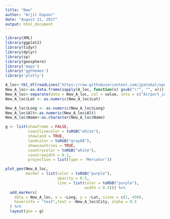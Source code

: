 ---
title: "New"
author: "Arjit Kapoor"
date: "August 21, 2017"
output: html_document
---

```{r,warning=FALSE}

library(XML)
library(ggplot2)
library(tidyr)
library(dplyr)
library(sp)
library(geosphere)
library('maps')
library('ggthemes')
library('plotly')

A_loc<-tbl_df(readLines("https://raw.githubusercontent.com/jpatokal/openflights/master/data/airports.dat"))
New_A_loc<-as.data.frame(sapply(A_loc, function(x) gsub("\"", "", x)))
New_A_loc<-separate(data = New_A_loc, col = value, into = c("Airport_id", "Name","City","Country","IATA","ICAO","Lat","Long","Alt","Timezone","DST","TZ","Type","Source"), sep = ",")
New_A_loc$Lat <- as.numeric(New_A_loc$Lat)

New_A_loc$Long <- as.numeric(New_A_loc$Long)
New_A_loc$Alt<-as.numeric(New_A_loc$Alt)
New_A_loc$Name<-as.character(New_A_loc$Name)

g <- list(showframe = FALSE,
          coastlinecolor = toRGB("white"),
          showland = TRUE,
          landcolor = toRGB("gray80"),
          showcountries = TRUE,
          countrycolor = toRGB("white"),
          countrywidth = 0.2,
          projection = list(type = 'Mercator'))

plot_geo(New_A_loc,
         marker = list(color = toRGB("purple"),
                       opacity = 0.5,
                       line = list(color = toRGB("purple"),
                                   width = 0.5))) %>%
  add_markers(
    data = New_A_loc, x = ~Long, y = ~Lat, sizes = c(1, 450),
    hoverinfo = "text",text = ~New_A_loc$City, alpha = 0.5
  ) %>%
  layout(geo = g)

```